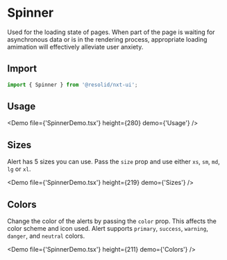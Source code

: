 # Spinner

Used for the loading state of pages. When part of the page is waiting for asynchronous data or is in the rendering process, appropriate loading amimation will effectively alleviate user anxiety.

## Import

```javascript
import { Spinner } from '@resolid/nxt-ui';
```

## Usage

<Demo file={'SpinnerDemo.tsx'} height={280} demo={'Usage'} />

## Sizes

Alert has 5 sizes you can use. Pass the `size` prop and use either `xs`, `sm`, `md`, `lg` or `xl`.

<Demo file={'SpinnerDemo.tsx'} height={219} demo={'Sizes'} />

## Colors

Change the color of the alerts by passing the `color` prop. This affects the color scheme and icon used. Alert supports `primary`, `success`, `warning`, `danger`, and `neutral` colors.

<Demo file={'SpinnerDemo.tsx'} height={211} demo={'Colors'} />
